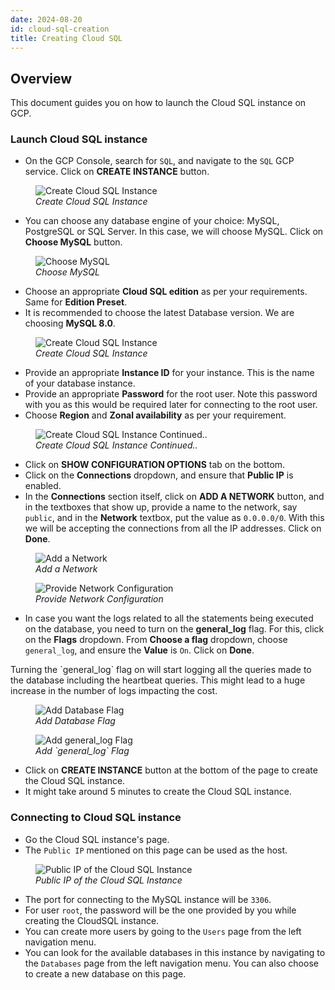 ```yaml
---
date: 2024-08-20
id: cloud-sql-creation
title: Creating Cloud SQL
---
```


## Overview

This document guides you on how to launch the Cloud SQL instance on GCP.

### Launch Cloud SQL instance

- On the GCP Console, search for `SQL`, and navigate to the `SQL` GCP service. Click on **CREATE INSTANCE** button.

<figure data-zoomable align="left">
    <img
        src="/img/docs/gcp-monitoring/bootstrapping/cloud-sql-creation/create-instance.webp"
        alt="Create Cloud SQL Instance"
    />
<figcaption>
<i>
Create Cloud SQL Instance
</i>
</figcaption>
</figure>

- You can choose any database engine of your choice: MySQL, PostgreSQL or SQL Server. In this case, we will choose MySQL. Click on **Choose MySQL** button.

<figure data-zoomable align="left">
    <img
        src="/img/docs/gcp-monitoring/bootstrapping/cloud-sql-creation/choose-mysql.webp"
        alt="Choose MySQL"
    />
<figcaption>
<i>
Choose MySQL
</i>
</figcaption>
</figure>

- Choose an appropriate **Cloud SQL edition** as per your requirements. Same for **Edition Preset**.
- It is recommended to choose the latest Database version. We are choosing **MySQL 8.0**.

<figure data-zoomable align="left">
    <img
        src="/img/docs/gcp-monitoring/bootstrapping/cloud-sql-creation/create-instance-part1.webp"
        alt="Create Cloud SQL Instance"
    />
<figcaption>
<i>
Create Cloud SQL Instance
</i>
</figcaption>
</figure>

- Provide an appropriate **Instance ID** for your instance. This is the name of your database instance.
- Provide an appropriate **Password** for the root user. Note this password with you as this would be required later for connecting to the root user.
- Choose **Region** and **Zonal availability** as per your requirement.

<figure data-zoomable align="left">
    <img
        src="/img/docs/gcp-monitoring/bootstrapping/cloud-sql-creation/create-instance-part2.webp"
        alt="Create Cloud SQL Instance Continued.."
    />
<figcaption>
<i>
Create Cloud SQL Instance Continued..
</i>
</figcaption>
</figure>

- Click on **SHOW CONFIGURATION OPTIONS** tab on the bottom.
- Click on the **Connections** dropdown, and ensure that **Public IP** is enabled.
- In the **Connections** section itself, click on **ADD A NETWORK** button, and in the textboxes that show up, provide a name to the network, say `public`, and in the **Network** textbox, put the value as `0.0.0.0/0`.
With this we will be accepting the connections from all the IP addresses. Click on **Done**.

<figure data-zoomable align="left">
    <img
        src="/img/docs/gcp-monitoring/bootstrapping/cloud-sql-creation/add-network.webp"
        alt="Add a Network"
    />
<figcaption>
<i>
Add a Network
</i>
</figcaption>
</figure>

<figure data-zoomable align="left">
    <img
        src="/img/docs/gcp-monitoring/bootstrapping/cloud-sql-creation/provide-network-config.webp"
        alt="Provide Network Configuration"
    />
<figcaption>
<i>
Provide Network Configuration
</i>
</figcaption>
</figure>

- In case you want the logs related to all the statements being executed on the database, you need to turn on the **general_log** flag.
For this, click on the **Flags** dropdown. From **Choose a flag** dropdown, choose `general_log`, and ensure the **Value** is `On`. Click on **Done**.

<Admonition type="warning">
Turning the `general_log` flag on will start logging all the queries made to the database including the heartbeat queries. This might lead to a huge increase in the number of logs impacting the cost.
</Admonition>

<figure data-zoomable align="left">
    <img
        src="/img/docs/gcp-monitoring/bootstrapping/cloud-sql-creation/add-database-flag.webp"
        alt="Add Database Flag"
    />
<figcaption>
<i>
Add Database Flag
</i>
</figcaption>
</figure>


<figure data-zoomable align="left">
    <img
        src="/img/docs/gcp-monitoring/bootstrapping/cloud-sql-creation/add-general-log-flag.webp"
        alt="Add general_log Flag"
    />
<figcaption>
<i>
Add `general_log` Flag
</i>
</figcaption>
</figure>
  
- Click on **CREATE INSTANCE** button at the bottom of the page to create the Cloud SQL instance.
- It might take around 5 minutes to create the Cloud SQL instance.

### Connecting to Cloud SQL instance

- Go the Cloud SQL instance's page.
- The `Public IP` mentioned on this page can be used as the host.

<figure data-zoomable align="left">
    <img
        src="/img/docs/gcp-monitoring/bootstrapping/cloud-sql-creation/instance-public-ip.webp"
        alt="Public IP of the Cloud SQL Instance"
    />
<figcaption>
<i>
Public IP of the Cloud SQL Instance
</i>
</figcaption>
</figure>

- The port for connecting to the MySQL instance will be `3306`.
- For user `root`, the password will be the one provided by you while creating the CloudSQL instance.
- You can create more users by going to the `Users` page from the left navigation menu.
- You can look for the available databases in this instance by navigating to the `Databases` page from the left navigation menu. You can also choose to create a new database on this page.
